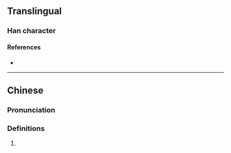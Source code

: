 {{character info}}
==Translingual==

===Han character===
{{Han char|rn=75|rad=木|as=07|sn=11|four=|canj=DGP|ids=⿰木志}}

====References====
* {{Han ref|kx=0531.131|hdz=21210.030|uh=68BD|ud=26813}}

----

==Chinese==
{{zh-forms}}

===Pronunciation===
{{zh-pron
|m=zhì
|c=zi3
|mc=y
|oc=y
|cat=
}}

===Definitions===
{{zh-hanzi}}

# {{rfdef|zh}}